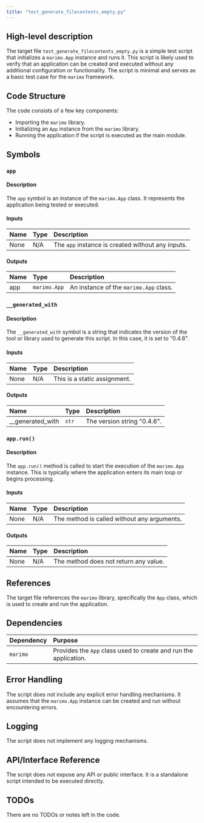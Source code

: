 ```yaml
---
title: "test_generate_filecontents_empty.py"
---
```


## High-level description

The target file `test_generate_filecontents_empty.py` is a simple test script that initializes a `marimo.App` instance and runs it. This script is likely used to verify that an application can be created and executed without any additional configuration or functionality. The script is minimal and serves as a basic test case for the `marimo` framework.

## Code Structure

The code consists of a few key components:
- Importing the `marimo` library.
- Initializing an `App` instance from the `marimo` library.
- Running the application if the script is executed as the main module.

## Symbols

### `app`
#### Description
The `app` symbol is an instance of the `marimo.App` class. It represents the application being tested or executed.

#### Inputs
| Name | Type | Description |
|:-----|:-----|:------------|
| None | N/A  | The `app` instance is created without any inputs. |

#### Outputs
| Name | Type | Description |
|:-----|:-----|:------------|
| app  | `marimo.App` | An instance of the `marimo.App` class. |

### `__generated_with`
#### Description
The `__generated_with` symbol is a string that indicates the version of the tool or library used to generate this script. In this case, it is set to "0.4.6".

#### Inputs
| Name | Type | Description |
|:-----|:-----|:------------|
| None | N/A  | This is a static assignment. |

#### Outputs
| Name | Type | Description |
|:-----|:-----|:------------|
| __generated_with | `str` | The version string "0.4.6". |

### `app.run()`
#### Description
The `app.run()` method is called to start the execution of the `marimo.App` instance. This is typically where the application enters its main loop or begins processing.

#### Inputs
| Name | Type | Description |
|:-----|:-----|:------------|
| None | N/A  | The method is called without any arguments. |

#### Outputs
| Name | Type | Description |
|:-----|:-----|:------------|
| None | N/A  | The method does not return any value. |

## References

The target file references the `marimo` library, specifically the `App` class, which is used to create and run the application.

## Dependencies

| Dependency | Purpose |
|:-----------|:--------|
| `marimo`   | Provides the `App` class used to create and run the application. |

## Error Handling

The script does not include any explicit error handling mechanisms. It assumes that the `marimo.App` instance can be created and run without encountering errors.

## Logging

The script does not implement any logging mechanisms.

## API/Interface Reference

The script does not expose any API or public interface. It is a standalone script intended to be executed directly.

## TODOs

There are no TODOs or notes left in the code.
